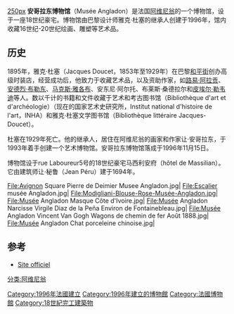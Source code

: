 [[image:Avignon_Rue_du_Laboureur_Musée_Angladon.jpg|250px]]
'''安哥拉东博物馆'''（Musée Angladon）是法国[[阿维尼翁|阿维尼翁]]的一个博物馆，设于一座18世纪豪宅。博物馆由巴黎设计师雅克·杜塞的继承人创建于1996年，馆内收藏16世纪-20世纪绘画、雕塑等艺术品。

== 历史 ==
1895年，雅克·杜塞（Jacques Doucet，1853年至1929年）在巴黎[[和平街_(巴黎)|和平街]]创办高级时装店，经营成功后，他致力于收藏艺术品，以及资助作家，如[[路易·阿拉贡|路易·阿拉贡]]、[[安德烈·布勒东|安德烈·布勒东]]、[[马克斯·雅各布|马克斯·雅各布]]、安东尼·阿尔托、布莱斯·桑德拉尔和[[皮埃尔·勒韦迪|皮埃尔·勒韦迪]]等人。数以千计的书籍和文件收藏于艺术和考古图书馆（Bibliothèque d'art et d'archéologie）（现在的国家艺术史研究所，Institut national d'histoire de l'art，INHA）和雅克·杜塞文学图书馆（Bibliothèque littéraire Jacques-Doucet）。

杜塞在1929年死亡。他的继承人，居住在阿维尼翁的画家和作家让·安哥拉东，于1993年着手创建一个艺术博物馆。安哥拉东博物馆落成于1996年11月15日。 

博物馆设于rue Laboureur5号的18世纪豪宅马西利安府（hôtel de Massilian）。它由建筑师让·秘鲁（Jean Péru）建于1694年。
<gallery>
File:Avignon Square Pierre de Deimier Musee Angladon.jpg|
File:Escalier musée Angladon.jpg|
File:Modigliani-Blouse-Rose-Musée-Angladon.jpg|
File:Musée Angladon Masque Côte d'Ivoire.jpg|
File:Musée Angladon Narcisse Virgile Diaz de la Peña Environ de Fontainebleau.jpg|
File:Musée Angladon Vincent Van Gogh Wagons de chemin de fer Août 1888.jpg|
File:Musée Angladon Chat porceleine chinoise.jpg|
</gallery>

== 参考 ==
{{References}}
* [http://www.angladon.com/ Site officiel] {{Wayback|url=http://www.angladon.com/ |date=20210310102552 }}

{{coord|display=title}}
{{normdaten}}
[[分类:阿维尼翁|分类:阿维尼翁]]
[[Category:1996年法國建立|Category:1996年法國建立]]
[[Category:1996年建立的博物館|Category:1996年建立的博物館]]
[[Category:法國博物館|Category:法國博物館]]
[[Category:18世紀完工建築物|Category:18世紀完工建築物]]